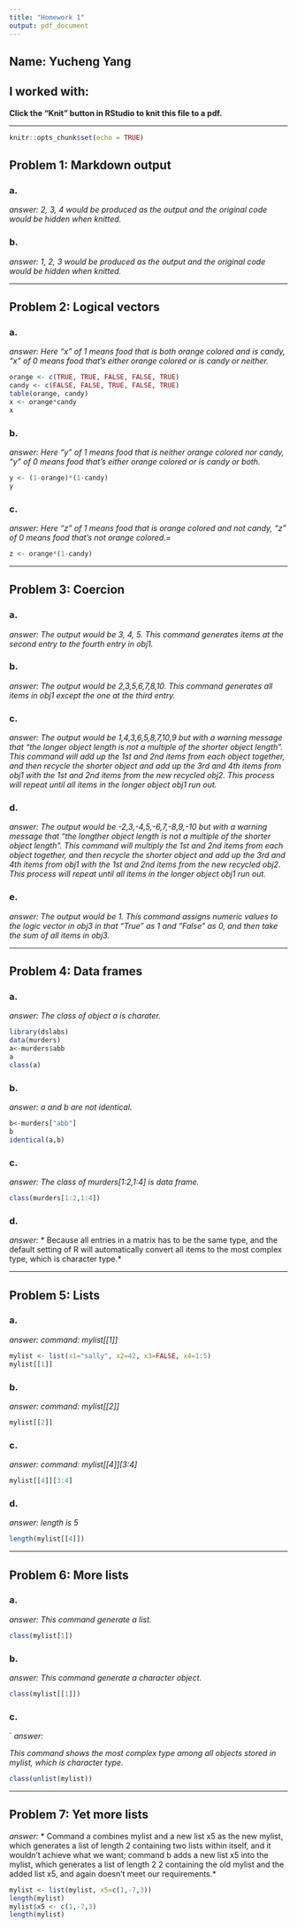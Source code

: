 ```yaml
---
title: "Homework 1"
output: pdf_document
---
```


## Name: Yucheng Yang 

## I worked with: 

**Click the "Knit" button in RStudio to knit this file to a pdf.**

--------------------------------------------

```r
knitr::opts_chunk$set(echo = TRUE)
```


## Problem 1: Markdown output


### a. 

*answer:* 
*2, 3, 4 would be produced as the output and the original code would be hidden when knitted.*



### b.

*answer:* 
*1, 2, 3 would be produced as the output and the original code would be hidden when knitted.*


---------------------------

## Problem 2: Logical vectors 

### a.

*answer:* 
*Here "x" of 1 means food that is both orange colored and is candy, "x" of 0 means food that's either orange colored or is candy or neither.* 

```r
orange <- c(TRUE, TRUE, FALSE, FALSE, TRUE)
candy <- c(FALSE, FALSE, TRUE, FALSE, TRUE)
table(orange, candy)
x <- orange*candy
x
```


### b. 

*answer:* 
*Here "y" of 1 means food that is neither orange colored nor candy, "y" of 0 means food that's either orange colored or is candy or both.*

```r
y <- (1-orange)*(1-candy)
y
```

### c. 

*answer:* 
*Here "z" of 1 means food that is  orange colored and not candy, "z" of 0 means food that's not orange colored.*=

```r
z <- orange*(1-candy)
```

-------------------------------------------

## Problem 3: Coercion

### a.

*answer:* 
*The output would be 3, 4, 5. This command generates items at the second entry to the fourth entry in obj1. *



### b. 

*answer:* 
*The output would be 2,3,5,6,7,8,10. This command generates all items in obj1 except the one at the third entry.*




### c. 

*answer:* 
*The output would be 1,4,3,6,5,8,7,10,9 but with a warning message that "the longer object length is not a multiple of the shorter object length". This command will add up the 1st and 2nd items from each object together, and then recycle the shorter object and add up the 3rd and 4th items from obj1 with the 1st and 2nd items from the new recycled obj2. This process will repeat until all items in the longer object obj1 run out. *




### d.

*answer:* 
*The output would be -2,3,-4,5,-6,7,-8,9,-10 but with a warning message that "the longther object length is not a multiple of the shorter object length". This command will multiply the 1st and 2nd items from each object together, and then recycle the shorter object and add up the 3rd and 4th items from obj1 with the 1st and 2nd items from the new recycled obj2. This process will repeat until all items in the longer object obj1 run out. *



### e.

*answer:* 
*The output would be 1.  This command assigns numeric values to the logic vector in obj3 in that "True" as 1 and "False" as 0, and then take the sum of all items in obj3.*


-----------------------------------------------

## Problem 4: Data frames


### a. 

*answer:* 
*The class of object a is charater.*

```r
library(dslabs)
data(murders)
a<-murders$abb
a
class(a)
```

### b. 

*answer:*
*a and b are not identical.*

```r
b<-murders["abb"]
b
identical(a,b)
```

### c. 

*answer:* 
*The class of murders[1:2,1:4] is data frame.*

```r
class(murders[1:2,1:4])
```

### d. 

*answer:* 
* Because all entries in a matrix has to be the same type, and the default setting of R will automatically convert all items to the most complex type, which is character type.*


--------------------------

## Problem 5: Lists


### a. 

*answer:* 
*command: mylist[[1]] *

```r
mylist <- list(x1="sally", x2=42, x3=FALSE, x4=1:5)
mylist[[1]]
```

### b. 

*answer:* 
*command: mylist[[2]] *

```r
mylist[[2]]
```

### c. 

*answer:* 
*command: mylist[[4]][3:4] *

```r
mylist[[4]][3:4]
```

### d. 

*answer:* 
*length is 5*

```r
length(mylist[[4]])
```

---------------------------------

## Problem 6: More lists

### a. 


*answer:* 
*This command generate a list.*

```r
class(mylist[1])
```


### b. 

*answer:* 
*This command generate a character object.*

```r
class(mylist[[1]])
```

### c. 
`
*answer:* 

*This command  shows the most complex type among all objects stored in mylist, which is character type.*
```r
class(unlist(mylist))
```


---------------------------------------

## Problem 7: Yet more lists

*answer:* 
* Command a combines mylist and a new list x5 as the new mylist, which generates a list of length 2 containing two lists within itself, and it wouldn't achieve what we want; 
command b adds a new list x5 into the mylist, which generates a list of length 2 2 containing the old mylist and the added list x5, and again doesn't meet our requirements.*

```r
mylist <- list(mylist, x5=c(1,-7,3))
length(mylist)
mylist$x5 <- c(1,-7,3)
length(mylist)
```
